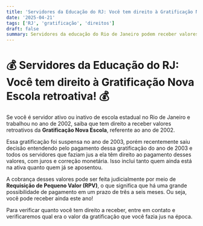 ```yaml
---
title: 'Servidores da Educação do RJ: Você tem direito à Gratificação Nova Escola retroativa!'
date: '2025-04-21'
tags: ['RJ', 'gratificação', 'direitos']
draft: false
summary: Servidores da educação do Rio de Janeiro podem receber valores retroativos da Gratificação Nova Escola referente a 2002.
---
```


# 💰 Servidores da Educação do RJ: Você tem direito à Gratificação Nova Escola retroativa! 💰

Se você é servidor ativo ou inativo de escola estadual no Rio de Janeiro e trabalhou no ano de 2002, saiba que tem direito a receber valores retroativos da **Gratificação Nova Escola**, referente ao ano de 2002.

Essa gratificação foi suspensa no ano de 2003, porém recentemente saiu decisão entendendo pelo pagamento dessa gratificação do ano de 2003 e todos os servidores que faziam jus a ela têm direito ao pagamento desses valores, com juros e correção monetária. Isso inclui tanto quem ainda está na ativa quanto quem já se aposentou.

A cobrança desses valores pode ser feita judicialmente por meio de **Requisição de Pequeno Valor (RPV)**, o que significa que há uma grande possibilidade de pagamento em um prazo de três a seis meses. Ou seja, você pode receber ainda este ano!

Para verificar quanto você tem direito a receber, entre em contato e verificaremos qual era o valor da gratificação que você fazia jus na época.
